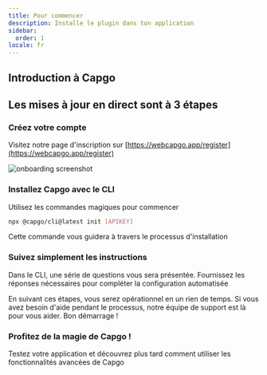 ```yaml
---
title: Pour commencer
description: Installe le plugin dans ton application
sidebar:
  order: 1
locale: fr
---
```



## Introduction à Capgo
<YouTube id="NzXXKoyhTIo" title="Capgo en 15 min" />

## Les mises à jour en direct sont à 3 étapes

### Créez votre compte

Visitez notre page d'inscription sur [https://webcapgo.app/register](https://webcapgo.app/register)

![onboarding screenshot](/onboard.webp "onboarding screenshot")

### Installez Capgo avec le CLI

Utilisez les commandes magiques pour commencer

```bash
npx @capgo/cli@latest init [APIKEY]
```

Cette commande vous guidera à travers le processus d'installation

### Suivez simplement les instructions

Dans le CLI, une série de questions vous sera présentée. Fournissez les réponses nécessaires pour compléter la configuration automatisée

<Aside type="tip">
  En suivant ces étapes, vous serez opérationnel en un rien de temps. Si vous avez besoin d'aide pendant le processus, notre équipe de support est là pour vous aider. Bon démarrage !
</Aside>

### Profitez de la magie de Capgo !

Testez votre application et découvrez plus tard comment utiliser les fonctionnalités avancées de Capgo